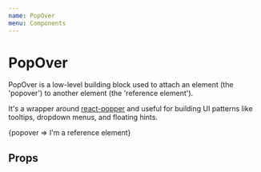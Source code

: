 ```yaml
---
name: PopOver
menu: Components
---
```




# PopOver

PopOver is a low-level building block used to attach an element (the 'popover') to another element (the 'reference element').

It's a wrapper around [react-popper](https://github.com/FezVrasta/react-popper) and useful for building UI patterns like tooltips, dropdown menus, and floating hints.

<Playground>
	<PopOver
		isOpen
		content="I'm a popover. I'll always stick to my reference element!"
		placement="top-start"
	>
		{popover => <span ref={popover.ref}>I'm a reference element</span>}
	</PopOver>
</Playground>

## Props

<Props of={PopOver} />
